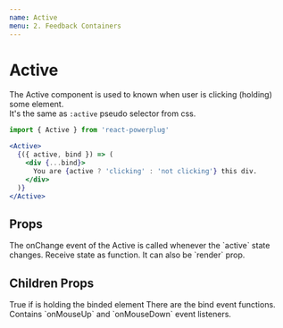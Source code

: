 ```yaml
---
name: Active
menu: 2. Feedback Containers
---
```



# Active

The Active component is used to known when user is clicking (holding) some element.  
It's the same as `:active` pseudo selector from css.

```js
import { Active } from 'react-powerplug'
```

```jsx
<Active>
  {({ active, bind }) => (
    <div {...bind}>
      You are {active ? 'clicking' : 'not clicking'} this div.
    </div>
  )}
</Active>
```

## Props

<Props>
  <Prop name="onChange" type="function">
    The onChange event of the Active is called whenever the `active` state changes.
  </Prop>
  <Prop name="children" type="function">
    Receive state as function. It can also be `render` prop.
  </Prop>
</Props>

## Children Props

<ChildrenProps>
  <ChildrenProp name="active" type="boolean">
    True if is holding the binded element
  </ChildrenProp>
  <ChildrenProp name="bind" type="object">
    There are the bind event functions.<br />
    Contains `onMouseUp` and `onMouseDown` event listeners.
  </ChildrenProp>
</ChildrenProps>
